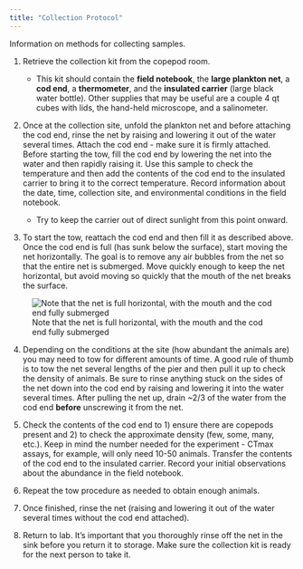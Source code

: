 ```yaml
---
title: "Collection Protocol"
---
```


Information on methods for collecting samples.

1.  Retrieve the collection kit from the copepod room.

    -   This kit should contain the **field notebook**, the **large plankton net**, a **cod end**, a **thermometer**, and the **insulated carrier** (large black water bottle). Other supplies that may be useful are a couple 4 qt cubes with lids, the hand-held microscope, and a salinometer.

2.  Once at the collection site, unfold the plankton net and before attaching the cod end, rinse the net by raising and lowering it out of the water several times. Attach the cod end - make sure it is firmly attached. Before starting the tow, fill the cod end by lowering the net into the water and then rapidly raising it. Use this sample to check the temperature and then add the contents of the cod end to the insulated carrier to bring it to the correct temperature. Record information about the date, time, collection site, and environmental conditions in the field notebook.

    -   Try to keep the carrier out of direct sunlight from this point onward.

3.  To start the tow, reattach the cod end and then fill it as described above. Once the cod end is full (has sunk below the surface), start moving the net horizontally. The goal is to remove any air bubbles from the net so that the entire net is submerged. Move quickly enough to keep the net horizontal, but avoid moving so quickly that the mouth of the net breaks the surface.

::: protocolinfo
![Note that the net is full horizontal, with the mouth and the cod end fully submerged](/images/tow1.jpeg)
:::

4.  Depending on the conditions at the site (how abundant the animals are) you may need to tow for different amounts of time. A good rule of thumb is to tow the net several lengths of the pier and then pull it up to check the density of animals. Be sure to rinse anything stuck on the sides of the net down into the cod end by raising and lowering it into the water several times. After pulling the net up, drain \~2/3 of the water from the cod end **before** unscrewing it from the net.

5.  Check the contents of the cod end to 1) ensure there are copepods present and 2) to check the approximate density (few, some, many, etc.). Keep in mind the number needed for the experiment - CTmax assays, for example, will only need 10-50 animals. Transfer the contents of the cod end to the insulated carrier. Record your initial observations about the abundance in the field notebook.

6.  Repeat the tow procedure as needed to obtain enough animals.

7.  Once finished, rinse the net (raising and lowering it out of the water several times without the cod end attached).

8.  Return to lab. It's important that you thoroughly rinse off the net in the sink before you return it to storage. Make sure the collection kit is ready for the next person to take it.
